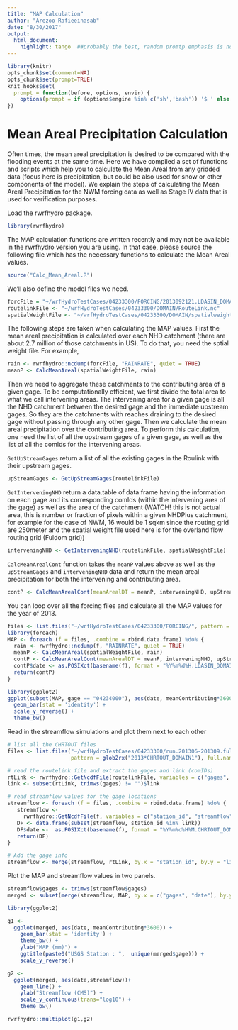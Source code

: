 ```yaml
---
title: "MAP Calculation"
author: "Arezoo Rafieeinasab"
date: "8/30/2017"
output:
  html_document:
    highlight: tango  ##probably the best, random promtp emphasis is not obvious
---
```

```r
library(knitr)
opts_chunk$set(comment=NA)
opts_chunk$set(prompt=TRUE)
knit_hooks$set(
  prompt = function(before, options, envir) {
    options(prompt = if (options$engine %in% c('sh','bash')) '$ ' else '> ')
})
```
# Mean Areal Precipitation Calculation

Often times, the mean areal precipitation is desired to be compared with the flooding events at the same time. Here we have compiled a set of functions and scripts which help you to calculate the Mean Areal from any gridded data (focus here is precipitation, but could be also used for snow or other components of the model). We explain the steps of calculating the Mean Areal Precipitation for the NWM forcing data as well as Stage IV data that is used for verification purposes.

Load the rwrfhydro package. 
```r
library(rwrfhydro)
```
The MAP calculation functions are written recently and may not be available in the rwrfhydro version you are using. In that case, please source the following file which has the necessary functions to calculate the Mean Areal values.

```r
source("Calc_Mean_Areal.R")
```

We'll also define the model files we need.
```r
forcFile = "~/wrfHydroTestCases/04233300/FORCING/2013092121.LDASIN_DOMAIN1"
routelinkFile <- "~/wrfHydroTestCases/04233300/DOMAIN/RouteLink.nc"
spatialWeightFile <- "~/wrfHydroTestCases/04233300/DOMAIN/spatialweights.nc"
```

The following steps are taken when calculating the MAP values. First the mean areal precipitation is calculated over each NHD catchment (there are about 2.7 million of those catchments in US). To do that, you need the sptial weight file. For example, 

```r
rain <- rwrfhydro::ncdump(forcFile, "RAINRATE", quiet = TRUE)
meanP <- CalcMeanAreal(spatialWeightFile, rain)
```

Then we need to aggregate these catchments to the contributing area of a given gage. To be computationally efficient, we first divide the total area to what we call intervening areas. The intervening area for a given gage is all the NHD catchment between the desired gage and the immediate upstream gages. So they are the catchments with reaches draining to the desired gage without passing through any other gage. Then we calculate the mean areal precipitation over the contributing area. To perform this calculation, one need the list of all the upstream gages of a given gage, as well as the list of all the comIds for the intervening areas.

`GetUpStreamGages` return a list of all the existing gages in the Roulink with their upstream gages.

```r
upStreamGages <- GetUpStreamGages(routelinkFile)
```

`GetInterveningNHD` return a data.table of data.frame having the information on each gage and its corresponding comIds (within the intervening area of the gage) as well as the area of the catchment (WATCH! this is not actual area, this is number or fraction of pixels within a given NHDPlus catchment, for example for the case of NWM, 16 would be 1 sqkm since the routing grid are 250meter and the spatial weight file used here is for the overland flow routing grid (Fuldom grid))

```r
interveningNHD <- GetInterveningNHD(routelinkFile, spatialWeightFile)
```

`CalcMeanArealCont` function takes the `meanP` values above as well as the `upStreamGages` and `interveningNHD` data and return the mean areal precipitation for both the intervening and contributing area.

```r
contP <- CalcMeanArealCont(meanArealDT = meanP, interveningNHD, upStreamGages)
```

You can loop over all the forcing files and calculate all the MAP values for the year of 2013. 

```r
files <- list.files("~/wrfHydroTestCases/04233300/FORCING/", pattern = glob2rx("201308*"), full.names = TRUE)
library(foreach)
MAP <- foreach (f = files, .combine = rbind.data.frame) %do% {
  rain <- rwrfhydro::ncdump(f, "RAINRATE", quiet = TRUE)
  meanP <- CalcMeanAreal(spatialWeightFile, rain)
  contP <- CalcMeanArealCont(meanArealDT = meanP, interveningNHD, upStreamGages)
  contP$date <- as.POSIXct(basename(f), format = "%Y%m%d%H.LDASIN_DOMAIN1", tz = "UTC")
  return(contP)
}

library(ggplot2) 
ggplot(subset(MAP, gage == "04234000"), aes(date, meanContributing*3600)) + 
  geom_bar(stat = 'identity') + 
  scale_y_reverse() + 
  theme_bw()

```

Read in the streamflow simulations and plot them next to each other

```r
# list all the CHRTOUT files
files <- list.files("~/wrfHydroTestCases/04233300/run.201306-201309.fullModel", 
                    pattern = glob2rx("2013*CHRTOUT_DOMAIN1"), full.names = TRUE)

# read the routelink file and extract the gages and link (comIDs) 
rtLink <- rwrfhydro::GetNcdfFile(routelinkFile, variables = c("gages", "link"), quiet = TRUE)
link <- subset(rtLink, trimws(gages) != "")$link

# read streamflow values for the gage locations
streamflow <- foreach (f = files, .combine = rbind.data.frame) %do% {
   streamflow <- 
     rwrfhydro::GetNcdfFile(f, variables = c("station_id", "streamflow"), quiet = TRUE)
   DF <- data.frame(subset(streamflow, station_id %in% link))
   DF$date <-  as.POSIXct(basename(f), format = "%Y%m%d%H%M.CHRTOUT_DOMAIN1", tz = "UTC")
   return(DF)
}

# Add the gage info
streamflow <- merge(streamflow, rtLink, by.x = "station_id", by.y = "link")
```

Plot the MAP and streamflow values in two panels.

```r
streamflow$gages <- trimws(streamflow$gages)
merged <- subset(merge(streamflow, MAP, by.x = c("gages", "date"), by.y = c("gage", "date")), trimws(gages) == "04233300")

library(ggplot2)

g1 <- 
  ggplot(merged, aes(date, meanContributing*3600)) + 
    geom_bar(stat = 'identity') + 
    theme_bw() + 
    ylab("MAP (mm)") + 
    ggtitle(paste0("USGS Station : ",  unique(merged$gage))) + 
    scale_y_reverse() 

g2 <- 
  ggplot(merged, aes(date,streamflow))+
    geom_line() + 
    ylab("Streamflow (CMS)") + 
    scale_y_continuous(trans="log10") + 
    theme_bw() 

rwrfhydro::multiplot(g1,g2)
```


